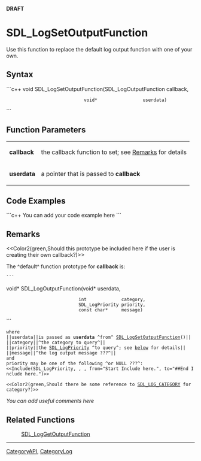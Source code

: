 <!-- pragma section-numbers off -->
<!-- pragma camelcase off -->
'''DRAFT'''

= SDL_LogSetOutputFunction =
Use this function to replace the default log output function with one of your own.


== Syntax ==
```c++
void SDL_LogSetOutputFunction(SDL_LogOutputFunction callback,
                              void*                 userdata)
```

== Function Parameters ==
{|
|'''callback'''
|the callback function to set; see [[#Remarks|Remarks]] for details
|-
|'''userdata'''
|a pointer that is passed to '''callback'''
|}

== Code Examples ==
```c++
You can add your code example here
```

== Remarks ==
<<Color2(green,Should this prototype be included here if the user is creating their own callback?)>>

The ^default^ function prototype for '''callback''' is:
 ```
void* SDL_LogOutputFunction(void*           userdata,
                            int             category,
                            SDL_LogPriority priority,
                            const char*     message)
```
 where
 ||<code>userdata</code>||is passed as '''userdata''' ^from^ [[SDL_LogSetOutputFunction]]()||
 ||<code>category</code>||^the category to query^||
 ||<code>priority</code>||the [[SDL_LogPriority]] ^to query^; see [[#Remarks|below]] for details||
 ||<code>message</code>||^the log output message ???^||
 and
 <code>priority</code> may be one of the following ^or NULL ???^:
 <<Include(SDL_LogPriority, , , from="Start Include here.", to="##End Include here.")>>

 <<Color2(green,Should there be some reference to [[SDL_LOG_CATEGORY]] for <code>category</code>?)>>


''You can add useful comments here''

== Related Functions ==
:[[SDL_LogGetOutputFunction]]

----
[[CategoryAPI]], [[CategoryLog]]
